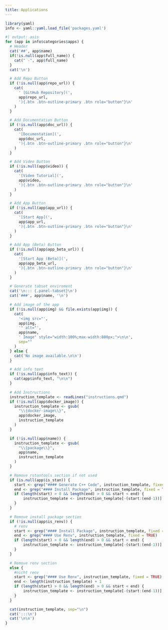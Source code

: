 ```yaml
---
title: Applications
---
```


```r
library(yaml)
info <- yaml::yaml.load_file('packages.yaml')
```

```r
#| output: asis
for (app in info$categories$apps) {
  # Header
  cat('##', app$name)
  if(!is.null(app$full_name)) {
    cat(" -", app$full_name)
  }
  cat('\n')

  # Add Repo Button
  if (!is.null(app$repo_url)) {
    cat(
      ' [GitHub Repository](',
      app$repo_url,
      '){.btn .btn-outline-primary .btn role="button"}\n'
    )
  }

  # Add Documentation Button
  if (!is.null(app$doc_url)) {
    cat(
      '[Documentation](',
      app$doc_url,
      '){.btn .btn-outline-primary .btn role="button"}\n'
    )
  }

  # Add Video Button
  if (!is.null(app$video)) {
    cat(
      '[Video Tutorial](',
      app$video,
      '){.btn .btn-outline-primary .btn role="button"}\n'
    )
  }

  # Add App Button
  if (!is.null(app$app_url)) {
    cat(
      '[Start App](',
      app$app_url,
      '){.btn .btn-outline-primary .btn role="button"}\n'
    )
  }

  # Add App (Beta) Button
  if (!is.null(app$app_beta_url)) {
    cat(
      '[Start App (Beta)](',
      app$app_beta_url,
      '){.btn .btn-outline-primary .btn role="button"}\n'
    )
  }

  # Generate tabset enviroment
  cat('\n::: {.panel-tabset}\n')
  cat('###', app$name, '\n')

  # Add image of the app
  if (!is.null(app$img) && file.exists(app$img)) {
    cat(
      '<img src="',
      app$img,
      '" alt="',
      app$name,
      ' Image" style="width:100%;max-width:800px;">\n\n',
      sep=""
    )
  } else {
    cat('No image available.\n\n')
  }

  # Add info text
  if (!is.null(app$info_text)) {
    cat(app$info_text, "\n\n")
  }

  # Add Instructions
  instruction_template <- readLines("instructions.qmd")
  if (!is.null(app$docker_image)) {
    instruction_template <- gsub(
      "\\{docker-image\\}",
      app$docker_image,
      instruction_template
    )
  }

  if (!is.null(app$name)) {
    instruction_template <- gsub(
      "\\{package\\}",
      app$name,
      instruction_template
    )
  }

  # Remove rstantools section if not used
  if (is.null(app$is_stan)) {
    start <- grep("#### Generate C++ Code", instruction_template, fixed = TRUE)
    end <- grep("#### Install Package", instruction_template, fixed = TRUE)
    if (length(start) > 0 && length(end) > 0 && start < end) {
        instruction_template <- instruction_template[-(start:(end-1))]
    }
  }

  # Remove install package section
  if (!is.null(app$is_renv)) {
    # renv
    start <- grep("#### Install Package", instruction_template, fixed = TRUE)
    end <- grep("#### Use Renv", instruction_template, fixed = TRUE)
    if (length(start) > 0 && length(end) > 0 && start < end) {
        instruction_template <- instruction_template[-(start:(end-1))]
    }
  }

  # Remove renv section
  else {
    #nicht renv
    start <- grep("#### Use Renv", instruction_template, fixed = TRUE)
    end <- length(instruction_template) + 1
    if (length(start) > 0 && length(end) > 0 && start < end) {
        instruction_template <- instruction_template[-(start:(end-1))]
    }
  }

  cat(instruction_template, sep="\n")
  cat(':::\n')
  cat('\n\n')
}
```
